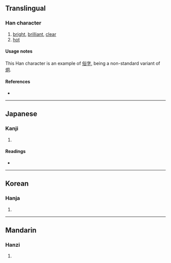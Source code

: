 {{character info/new}}
{{also|炯}}
==Translingual==

===Han character===
{{Han char|rn=86|rad=火|as=07|sn=11|four=|canj=FBCR|ids=⿰火冏}}

# [[bright]], [[brilliant]], [[clear]]
# [[hot]]

====Usage notes====
This Han character is an example of [[俗字]], being a non-standard variant of [[炯]].

====References====
* {{Han ref|kx=0671.130|dkj=19040|dj=1080.100|hdz=32204.140|uh=70F1|ud=28913}}

----

==Japanese==

===Kanji===
{{ja-kanji|grade=|rs=火07}}

# {{defn|lang=ja|sort=火07}}

====Readings====
* {{ja-readings|on=[[けい]] (kei), [[きょう]] (kyō)|kun=[[あきらか]] (akiraka)}}

----

==Korean==

===Hanja===
{{ko-hanja|hangeul=경|eumhun=|rv=gyeong|mr=kyŏng|y=kyeng}}

# {{defn|lang=ko|sort=火07}}

----

==Mandarin==

===Hanzi===
{{cmn-hanzi|pin=[[jiǒng]] ([[jiong3]])|wg=chiung<sup>3</sup>}}

# {{defn|lang=cmn|sort=火07}}